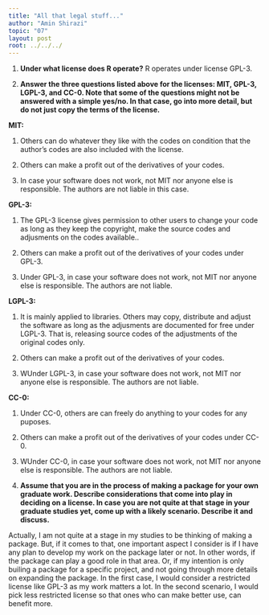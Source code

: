 ```yaml
---
title: "All that legal stuff..."
author: "Amin Shirazi"
topic: "07"
layout: post
root: ../../../
---
```


1. **Under what license does R operate?**
  R operates under license GPL-3.
  
2. **Answer the three questions listed above for the licenses: MIT, GPL-3,  LGPL-3, and CC-0. Note that some of the questions might not be answered with a simple yes/no. In that case, go into more detail, but do not just copy the terms of the license.**


  **MIT:**

  1. Others can do whatever they like with the codes on condition that the author's codes are also included with the license. 

  2. Others can make a profit out of the derivatives of your codes.
  
  3. In case your software does not work, not MIT nor anyone else is responsible. The authors are not liable in this case.


**GPL-3:**
  
  1. The GPL-3 license gives permission to other users to change your code as long as they keep the copyright, make the source codes and adjusments on the codes available..

  2. Others can make a profit out of the derivatives of your codes under GPL-3.
  

  3. Under GPL-3, in case your software does not work, not MIT nor anyone else is responsible. The authors are not liable.
  
  **LGPL-3:**
    
  1. It is mainly applied to libraries. Others may copy, distribute and adjust the software as long as the adjusments are documented for free under LGPL-3. That is, releasing source codes of the adjustments of the original codes only. 

  2. Others can make a profit out of the derivatives of your codes.

  3. WUnder LGPL-3, in case your software does not work, not MIT nor anyone else is responsible. The authors are not liable.
  
  **CC-0:**
  
  1. Under CC-0, others are can freely do anything to your codes for any puposes.

  2. Others can make a profit out of the derivatives of your codes under CC-0.

  3. WUnder CC-0, in case your software does not work, not MIT nor anyone else is responsible. The authors are not liable.
  
    
3. **Assume that you are in the process of making a package for your own graduate work. Describe considerations that come into play in deciding on a license. In case you are not quite at that stage in your graduate studies yet, come up with a likely scenario. Describe it and discuss.**

Actually, I am not quite at a stage in my studies to be thinking of making a package. But, if it comes to that, one important aspect I consider is if I have any plan to develop my work on the package later or not. In other words, if the package can play a good role in that area. Or, if my intention is only builing a package for a specific project, and not going through more details on expanding the package. In the first case, I would consider a restricted license like GPL-3 as my work matters a lot. In the second scenario, I would pick less restricted license so that ones who can make better use, can benefit more. 










